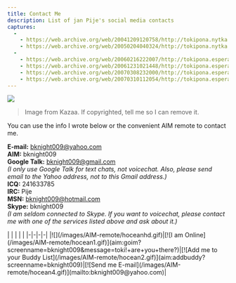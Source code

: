 ```yaml
---
title: Contact Me
description: List of jan Pije's social media contacts
captures:
  -
    - https://web.archive.org/web/20041209120758/http://tokipona.nytka.org:80/me/contact.html
    - https://web.archive.org/web/20050204040324/http://tokipona.nytka.org:80/me/contact.html
  -
    - https://web.archive.org/web/20060216222007/http://tokipona.esperanto-jeunes.org:80/me/contact.html
    - https://web.archive.org/web/20061231021448/http://tokipona.esperanto-jeunes.org:80/me/contact.html
    - https://web.archive.org/web/20070308232000/http://tokipona.esperanto-jeunes.org:80/me/contact.html
    - https://web.archive.org/web/20070310112054/http://tokipona.esperanto-jeunes.org:80/me/contact.html 
---
```


![](/images/contact.jpg)
> Image from Kazaa. If copyrighted, tell me so I can remove it.

<Change till={1}>You can use the info I wrote below or the convenient AIM remote to contact me.</Change>

**E-mail:** bknight009@yahoo.com  
**AIM:** bknight009  
**Google Talk:** bknight009@gmail.com  
_(I only use Google Talk for text chats, not voicechat. Also, please send email to the Yahoo address, not to this Gmail address.)_  
**ICQ:** 241633785  
**IRC:** Pije  
**MSN:** bknight009@hotmail.com  
**Skype:** bknight009  
_(I am seldom connected to Skype. If you want to voicechat, please contact me with one of the services listed above and ask about it.)_  


<Change till={1}>
<style>
table \{ border-collapse: collapse; }
td \{ padding: 0; }
</style>
| | | | |
|-|-|-|-|
|![](/images/AIM-remote/hoceanhd.gif)|[![I am Online](/images/AIM-remote/hocean1.gif)](aim:goim?screenname=bknight009&message=toki!+are+you+there?)|[![Add me to your Buddy List](/images/AIM-remote/hocean2.gif)](aim:addbuddy?screenname=bknight009)|[![Send me E-mail](/images/AIM-remote/hocean4.gif)](mailto:bknight009@yahoo.com)|
</Change>